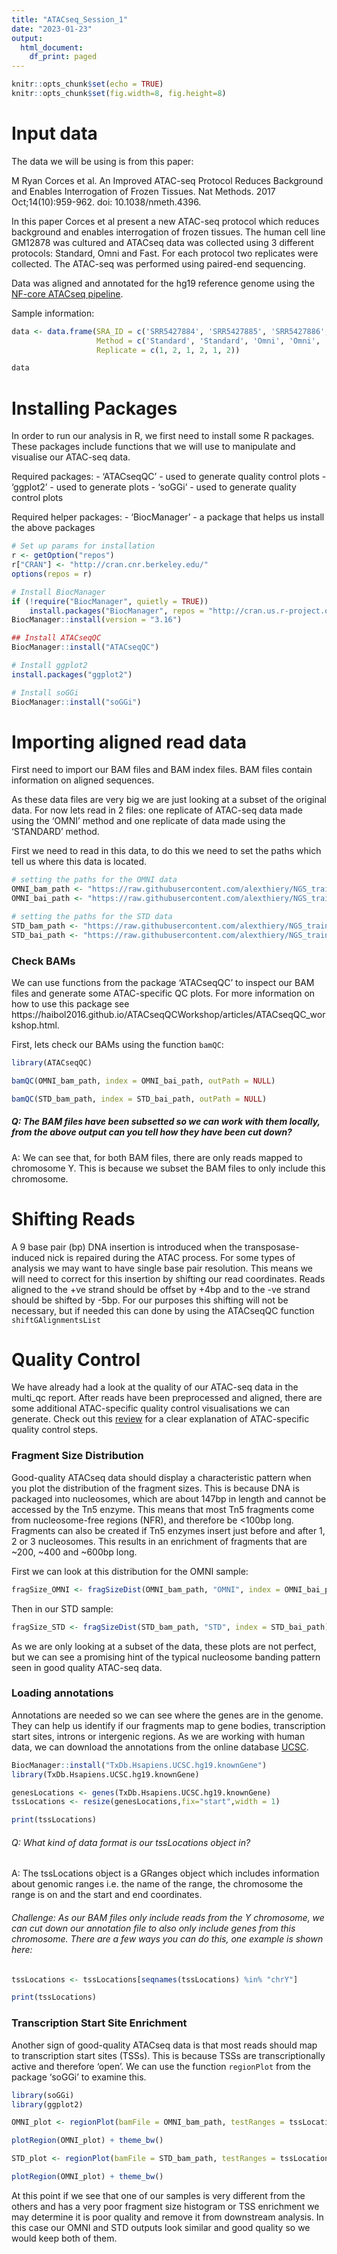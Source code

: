 ```yaml
---
title: "ATACseq_Session_1"
date: "2023-01-23"
output:
  html_document:
    df_print: paged
---
```


```r
knitr::opts_chunk$set(echo = TRUE)
knitr::opts_chunk$set(fig.width=8, fig.height=8) 
```

# Input data

The data we will be using is from this paper:

M Ryan Corces et al. An Improved ATAC-seq Protocol Reduces Background and Enables Interrogation of Frozen Tissues. Nat Methods. 2017 Oct;14(10):959-962. doi: 10.1038/nmeth.4396.

In this paper Corces et al present a new ATAC-seq protocol which reduces background and enables interrogation of frozen tissues. The human cell line GM12878 was cultured and ATACseq data was collected using 3 different protocols: Standard, Omni and Fast. For each protocol two replicates were collected. The ATAC-seq was performed using paired-end sequencing. 

Data was aligned and annotated for the hg19 reference genome using the [NF-core ATACseq pipeline](https://nf-co.re/atacseq). 

Sample information:

```r
data <- data.frame(SRA_ID = c('SRR5427884', 'SRR5427885', 'SRR5427886', 'SRR5427887', 'SRR5427888', 'SRR5427889'), 
                   Method = c('Standard', 'Standard', 'Omni', 'Omni', 'Fast', 'Fast'),
                   Replicate = c(1, 2, 1, 2, 1, 2))
```

```r
data
```

# Installing Packages

In order to run our analysis in R, we first need to install some R packages. These packages include functions that we will use to manipulate and visualise our ATAC-seq data.

Required packages:
- 'ATACseqQC' - used to generate quality control plots
- 'ggplot2' - used to generate plots
- 'soGGi' - used to generate quality control plots

Required helper packages:
- 'BiocManager' - a package that helps us install the above packages

```r

# Set up params for installation
r <- getOption("repos")
r["CRAN"] <- "http://cran.cnr.berkeley.edu/"
options(repos = r)

# Install BiocManager
if (!require("BiocManager", quietly = TRUE))
    install.packages("BiocManager", repos = "http://cran.us.r-project.org")
BiocManager::install(version = "3.16")

## Install ATACseqQC
BiocManager::install("ATACseqQC")

# Install ggplot2
install.packages("ggplot2")

# Install soGGi
BiocManager::install("soGGi")

```

# Importing aligned read data

First need to import our BAM files and BAM index files. BAM files contain information on aligned sequences. 

As these data files are very big we are just looking at a subset of the original data. For now lets read in 2 files: one replicate of ATAC-seq data made using the 'OMNI' method and one replicate of data made using the 'STANDARD' method. 

First we need to read in this data, to do this we need to set the paths which tell us where this data is located.  

```r

# setting the paths for the OMNI data
OMNI_bam_path <- "https://raw.githubusercontent.com/alexthiery/NGS_training/main/data/NF-ATACseq_alignment/chrY_subset_bam/OMNI_chrY.bam"
OMNI_bai_path <- "https://raw.githubusercontent.com/alexthiery/NGS_training/main/data/NF-ATACseq_alignment/chrY_subset_bam/OMNI_chrY.bam.bai"

# setting the paths for the STD data
STD_bam_path <- "https://raw.githubusercontent.com/alexthiery/NGS_training/main/data/NF-ATACseq_alignment/chrY_subset_bam/STD_chrY.bam"
STD_bai_path <- "https://raw.githubusercontent.com/alexthiery/NGS_training/main/data/NF-ATACseq_alignment/chrY_subset_bam/STD_chrY.bam.bai"

```


### Check BAMs

We can use functions from the package 'ATACseqQC' to inspect our BAM files and generate some ATAC-specific QC plots. For more information on how to use this package see https://haibol2016.github.io/ATACseqQCWorkshop/articles/ATACseqQC_workshop.html. 

First, lets check our BAMs using the function `bamQC`:

```r
library(ATACseqQC)
```

```r

bamQC(OMNI_bam_path, index = OMNI_bai_path, outPath = NULL)

```

```r

bamQC(STD_bam_path, index = STD_bai_path, outPath = NULL)

```


##### Q: The BAM files have been subsetted so we can work with them locally, from the above output can you tell how they have been cut down? 

A: We can see that, for both BAM files, there are only reads mapped to chromosome Y. This is because we subset the BAM files to only include this chromosome. 


# Shifting Reads

A 9 base pair (bp) DNA insertion is introduced when the transposase-induced nick is repaired during the ATAC process. For some types of analysis we may want to have single base pair resolution. This means we will need to correct for this insertion by shifting our read coordinates. Reads aligned to the +ve strand should be offset by +4bp and to the -ve strand should be shifted by -5bp. For our purposes this shifting will not be necessary, but if needed this can done by using the ATACseqQC function `shiftGAlignmentsList` 


# Quality Control

We have already had a look at the quality of our ATAC-seq data in the multi_qc report. After reads have been preprocessed and aligned, there are some additional ATAC-specific quality control visualisations we can generate. Check out this [review](https://genomebiology.biomedcentral.com/articles/10.1186/s13059-020-1929-3) for a clear explanation of ATAC-specific quality control steps. 


### Fragment Size Distribution

Good-quality ATACseq data should display a characteristic pattern when you plot the distribution of the fragment sizes. This is because DNA is packaged into nucleosomes, which are about 147bp in length and cannot be accessed by the Tn5 enzyme. This means that most Tn5 fragments  come from nucleosome-free regions (NFR), and therefore be <100bp long. Fragments can also be created if Tn5 enzymes insert just before and after 1, 2 or 3 nucleosomes. This results in an enrichment of fragments that are ~200, ~400 and ~600bp long. 

First we can look at this distribution for the OMNI sample:

```r

fragSize_OMNI <- fragSizeDist(OMNI_bam_path, "OMNI", index = OMNI_bai_path)

```


Then in our STD sample:

```r

fragSize_STD <- fragSizeDist(STD_bam_path, "STD", index = STD_bai_path)

```

As we are only looking at a subset of the data, these plots are not perfect, but we can see a promising hint of the typical nucleosome banding pattern seen in good quality ATAC-seq data. 


### Loading annotations

Annotations are needed so we can see where the genes are in the genome. They can help us identify if our fragments map to gene bodies, transcription start sites, introns or intergenic regions. As we are working with human data, we can download the annotations from the online database [UCSC](https://genome.ucsc.edu/).

```r

BiocManager::install("TxDb.Hsapiens.UCSC.hg19.knownGene")
library(TxDb.Hsapiens.UCSC.hg19.knownGene)

genesLocations <- genes(TxDb.Hsapiens.UCSC.hg19.knownGene)
tssLocations <- resize(genesLocations,fix="start",width = 1)

print(tssLocations)

```


###### Q: What kind of data format is our tssLocations object in?

A: The tssLocations object is a GRanges object which includes information about genomic ranges i.e. the name of the range, the chromosome the range is on and the start and end coordinates.


###### Challenge: As our BAM files only include reads from the Y chromosome, we can cut down our annotation file to also only include genes from this chromosome. There are a few ways you can do this, one example is shown here:

```r

tssLocations <- tssLocations[seqnames(tssLocations) %in% "chrY"]

print(tssLocations)

```

### Transcription Start Site Enrichment

Another sign of good-quality ATACseq data is that most reads should map to transcription start sites (TSSs). This is because TSSs are transcriptionally active and therefore 'open'. We can use the function `regionPlot` from the package 'soGGi' to examine this. 

```r
library(soGGi)
library(ggplot2)
```

``` r

OMNI_plot <- regionPlot(bamFile = OMNI_bam_path, testRanges = tssLocations, paired = TRUE)

plotRegion(OMNI_plot) + theme_bw()

```

``` r

STD_plot <- regionPlot(bamFile = STD_bam_path, testRanges = tssLocations, paired = TRUE)

plotRegion(OMNI_plot) + theme_bw()

```


At this point if we see that one of our samples is very different from the others and has a very poor fragment size histogram or TSS enrichment we may determine it is poor quality and remove it from downstream analysis. In this case our OMNI and STD outputs look similar and good quality so we would keep both of them. 
